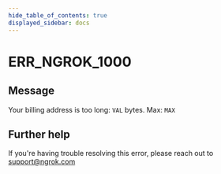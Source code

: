 ```yaml
---
hide_table_of_contents: true
displayed_sidebar: docs
---
```



# ERR_NGROK_1000

## Message

Your billing address is too long: `VAL` bytes. Max: `MAX`

<ErrorDetails error="err_ngrok_1000" />

## Further help

If you're having trouble resolving this error, please reach out to [support@ngrok.com](mailto:support@ngrok.com?subject=Help%20with%20ERR_NGROK_1000)
